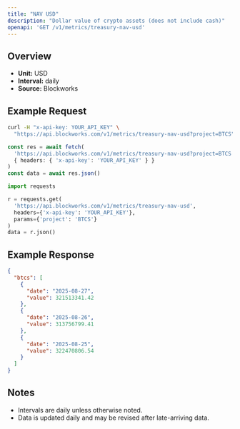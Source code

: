 ```yaml
---
title: "NAV USD"
description: "Dollar value of crypto assets (does not include cash)"
openapi: 'GET /v1/metrics/treasury-nav-usd'
---
```


## Overview

- **Unit:** USD
- **Interval:** daily
- **Source:** Blockworks

## Example Request

<CodeGroup>

```bash cURL
curl -H "x-api-key: YOUR_API_KEY" \
  "https://api.blockworks.com/v1/metrics/treasury-nav-usd?project=BTCS"
```

```typescript TypeScript
const res = await fetch(
  'https://api.blockworks.com/v1/metrics/treasury-nav-usd?project=BTCS',
  { headers: { 'x-api-key': 'YOUR_API_KEY' } }
)
const data = await res.json()
```

```python Python
import requests

r = requests.get(
  'https://api.blockworks.com/v1/metrics/treasury-nav-usd',
  headers={'x-api-key': 'YOUR_API_KEY'},
  params={'project': 'BTCS'}
)
data = r.json()
```

</CodeGroup>

## Example Response

```json
{
  "btcs": [
    {
      "date": "2025-08-27",
      "value": 321513341.42
    },
    {
      "date": "2025-08-26",
      "value": 313756799.41
    },
    {
      "date": "2025-08-25",
      "value": 322470806.54
    }
  ]
}
```

## Notes
- Intervals are daily unless otherwise noted.
- Data is updated daily and may be revised after late-arriving data.
